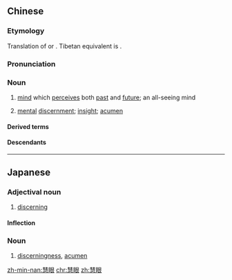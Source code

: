 ==Chinese==
{{zh-forms|lit=eye of wisdom}}
{{wikipedia|lang=zh}}

===Etymology===
Translation of {{der|zh|sa|प्रज्ञाचक्षुस्||eye of understanding; eye of wisdom}} or {{der|zh|pi|paññācakkhu||[[idem]]}}. Tibetan equivalent is {{m|bo|ཤེས་རབ་ཀྱི་སྤྱན||eye of wisdom}}.

===Pronunciation===
{{zh-pron
|m=huìyǎn
|c=wai6 ngaan5
|md=hiê-ngāng
|mn=hūi-gán
|w=3hhue nge
|mc=y
|cat=n
}}

===Noun===
{{zh-noun}}

# {{lb|zh|Buddhism}} [[mind]] which [[perceive]]s both [[past]] and [[future]]; an all-seeing mind
# {{lb|zh|figurative}} [[mental]] [[discernment]]; [[insight]]; [[acumen]]

====Derived terms====
{{zh-der|別具慧眼|慧眼獨具|慧眼識英雄|獨具慧眼|慧眼識珠}}

====Descendants====
{{CJKV||けいがん|j2=えげん|혜안|tuệ nhãn|v2=huệ nhãn}}

----

==Japanese==
{{ja-kanjitab|けい|がん|yomi=o}}

===Adjectival noun===
{{ja-adj|infl=な|けいがん}}

# [[discerning]]

====Inflection====
{{ja-na|けいがん}}

===Noun===
{{ja-noun|けいがん}}

# [[discerningness]], [[acumen]]

[[zh-min-nan:慧眼]]
[[chr:慧眼]]
[[zh:慧眼]]